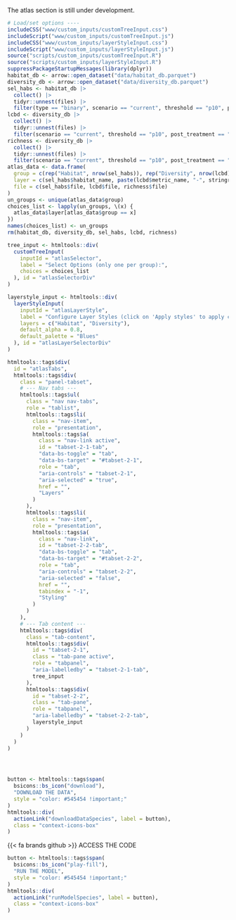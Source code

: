::: {.tabdiv}

The atlas section is still under development.

```r
# Load/set options ----
includeCSS("www/custom_inputs/customTreeInput.css")
includeScript("www/custom_inputs/customTreeInput.js")
includeCSS("www/custom_inputs/layerStyleInput.css")
includeScript("www/custom_inputs/layerStyleInput.js")
source("scripts/custom_inputs/customTreeInput.R")
source("scripts/custom_inputs/layerStyleInput.R")
suppressPackageStartupMessages(library(dplyr))
habitat_db <- arrow::open_dataset("data/habitat_db.parquet")
diversity_db <- arrow::open_dataset("data/diversity_db.parquet")
sel_habs <- habitat_db |>
  collect() |>
  tidyr::unnest(files) |>
  filter(type == "binary", scenario == "current", threshold == "p10", post_treatment == "const")
lcbd <- diversity_db |>
  collect() |>
  tidyr::unnest(files) |>
  filter(scenario == "current", threshold == "p10", post_treatment == "const", metric == "lcbd")
richness <- diversity_db |>
  collect() |>
  tidyr::unnest(files) |>
  filter(scenario == "current", threshold == "p10", post_treatment == "const", metric == "richness", type == "continuous")
atlas_data <- data.frame(
  group = c(rep("Habitat", nrow(sel_habs)), rep("Diversity", nrow(lcbd)), rep("Diversity", nrow(richness))),
  layer = c(sel_habs$habitat_name, paste(lcbd$metric_name, "-", stringr::str_to_title(lcbd$group)), paste(richness$metric_name, "-", stringr::str_to_title(richness$group))),
  file = c(sel_habs$file, lcbd$file, richness$file)
)
un_groups <- unique(atlas_data$group)
choices_list <- lapply(un_groups, \(x) {
  atlas_data$layer[atlas_data$group == x]
}) 
names(choices_list) <- un_groups
rm(habitat_db, diversity_db, sel_habs, lcbd, richness)
```


``` r
tree_input <- htmltools::div(
  customTreeInput(
    inputId = "atlasSelector",
    label = "Select Options (only one per group):",
    choices = choices_list
  ), id = "atlasSelectorDiv"
)

layerstyle_input <- htmltools::div(
  layerStyleInput(
    inputId = "atlasLayerStyle",
    label = "Configure Layer Styles (click on 'Apply styles' to apply changes):",
    layers = c("Habitat", "Diversity"),
    default_alpha = 0.8,
    default_palette = "Blues"
  ), id = "atlasLayerSelectorDiv"
)

htmltools::tags$div(
  id = "atlasTabs",
  htmltools::tags$div(
    class = "panel-tabset",
    # --- Nav tabs ---
    htmltools::tags$ul(
      class = "nav nav-tabs",
      role = "tablist",
      htmltools::tags$li(
        class = "nav-item",
        role = "presentation",
        htmltools::tags$a(
          class = "nav-link active",
          id = "tabset-2-1-tab",
          "data-bs-toggle" = "tab",
          "data-bs-target" = "#tabset-2-1",
          role = "tab",
          "aria-controls" = "tabset-2-1",
          "aria-selected" = "true",
          href = "",
          "Layers"
        )
      ),
      htmltools::tags$li(
        class = "nav-item",
        role = "presentation",
        htmltools::tags$a(
          class = "nav-link",
          id = "tabset-2-2-tab",
          "data-bs-toggle" = "tab",
          "data-bs-target" = "#tabset-2-2",
          role = "tab",
          "aria-controls" = "tabset-2-2",
          "aria-selected" = "false",
          href = "",
          tabindex = "-1",
          "Styling"
        )
      )
    ),
    # --- Tab content ---
    htmltools::tags$div(
      class = "tab-content",
      htmltools::tags$div(
        id = "tabset-2-1",
        class = "tab-pane active",
        role = "tabpanel",
        "aria-labelledby" = "tabset-2-1-tab",
        tree_input
      ),
      htmltools::tags$div(
        id = "tabset-2-2",
        class = "tab-pane",
        role = "tabpanel",
        "aria-labelledby" = "tabset-2-2-tab",
        layerstyle_input
      )
    )
  )
)

```


<div class="bottom-container"> 
::: {.grid .gridaltsm}

::: {.g-col-5}
```r

```
:::

::: {.g-col-4}
```r

```

:::

::: {.g-col-3}
```r

```

:::

:::
</div>

<div class="context-icons">

```r
button <- htmltools::tags$span(
  bsicons::bs_icon("download"),
  "DOWNLOAD THE DATA",
  style = "color: #545454 !important;"
)
htmltools::div(
  actionLink("downloadDataSpecies", label = button),
  class = "context-icons-box"
)
```

<div class="context-icons-box" onclick="location.href='https://github.com/iobis/mpaeu_sdm/blob/main/codes/model_fit.R';">{{< fa brands github >}} ACCESS THE CODE</div>

```r
button <- htmltools::tags$span(
  bsicons::bs_icon("play-fill"),
  "RUN THE MODEL",
  style = "color: #545454 !important;"
)
htmltools::div(
  actionLink("runModelSpecies", label = button),
  class = "context-icons-box"
)
```

</div>


:::